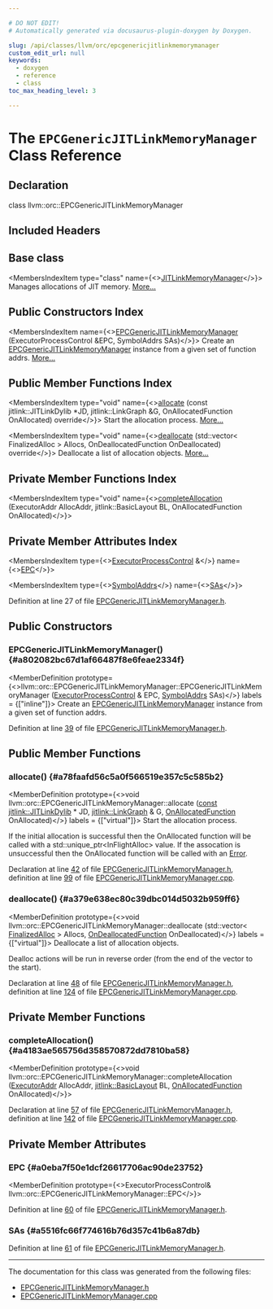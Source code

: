 ```yaml
---

# DO NOT EDIT!
# Automatically generated via docusaurus-plugin-doxygen by Doxygen.

slug: /api/classes/llvm/orc/epcgenericjitlinkmemorymanager
custom_edit_url: null
keywords:
  - doxygen
  - reference
  - class
toc_max_heading_level: 3

---
```





# The `EPCGenericJITLinkMemoryManager` Class Reference

<DoxygenPage pluginConfig={pluginConfig}>



## Declaration

<CodeBlock>class llvm::orc::EPCGenericJITLinkMemoryManager</CodeBlock>

## Included Headers

<IncludesList>
<IncludesListItem
  filePath="llvm/ExecutionEngine/Orc/EPCGenericJITLinkMemoryManager.h"
  permalink="/docs/api/files/include/include/llvm/include/llvm/executionengine/include/llvm/executionengine/orc/epcgenericjitlinkmemorymanager-h"
  isLocal="true" />
</IncludesList>

## Base class

<MembersIndex>

<MembersIndexItem
  type="class"
  name={<><a href="/docs/api/classes/llvm/jitlink/jitlinkmemorymanager">JITLinkMemoryManager</a></>}>
Manages allocations of JIT memory. <a href="/docs/api/classes/llvm/jitlink/jitlinkmemorymanager/#details">More...</a>
</MembersIndexItem>

</MembersIndex>

## Public Constructors Index

<MembersIndex>

<MembersIndexItem
  name={<><a href="#a802082bc67d1af66487f8e6feae2334f">EPCGenericJITLinkMemoryManager</a> (ExecutorProcessControl &amp;EPC, SymbolAddrs SAs)</>}>
Create an <a href="/docs/api/classes/llvm/orc/epcgenericjitlinkmemorymanager">EPCGenericJITLinkMemoryManager</a> instance from a given set of function addrs. <a href="#a802082bc67d1af66487f8e6feae2334f">More...</a>
</MembersIndexItem>

</MembersIndex>

## Public Member Functions Index

<MembersIndex>

<MembersIndexItem
  type="void"
  name={<><a href="#a78faafd56c5a0f566519e357c5c585b2">allocate</a> (const jitlink::JITLinkDylib &#42;JD, jitlink::LinkGraph &amp;G, OnAllocatedFunction OnAllocated) override</>}>
Start the allocation process. <a href="#a78faafd56c5a0f566519e357c5c585b2">More...</a>
</MembersIndexItem>

<MembersIndexItem
  type="void"
  name={<><a href="#a379e638ec80c39dbc014d5032b959ff6">deallocate</a> (std::vector&lt; FinalizedAlloc &gt; Allocs, OnDeallocatedFunction OnDeallocated) override</>}>
Deallocate a list of allocation objects. <a href="#a379e638ec80c39dbc014d5032b959ff6">More...</a>
</MembersIndexItem>

</MembersIndex>

## Private Member Functions Index

<MembersIndex>

<MembersIndexItem
  type="void"
  name={<><a href="#a4183ae565756d358570872dd7810ba58">completeAllocation</a> (ExecutorAddr AllocAddr, jitlink::BasicLayout BL, OnAllocatedFunction OnAllocated)</>}>
</MembersIndexItem>

</MembersIndex>

## Private Member Attributes Index

<MembersIndex>

<MembersIndexItem
  type={<><a href="/docs/api/classes/llvm/orc/executorprocesscontrol">ExecutorProcessControl</a> &amp;</>}
  name={<><a href="#a0eba7f50e1dcf26617706ac90de23752">EPC</a></>}>
</MembersIndexItem>

<MembersIndexItem
  type={<><a href="/docs/api/structs/llvm/orc/epcgenericjitlinkmemorymanager/symboladdrs">SymbolAddrs</a></>}
  name={<><a href="#a5516fc66f774616b76d357c41b6a87db">SAs</a></>}>
</MembersIndexItem>

</MembersIndex>


Definition at line 27 of file <a href="/docs/api/files/include/include/llvm/include/llvm/executionengine/include/llvm/executionengine/orc/epcgenericjitlinkmemorymanager-h">EPCGenericJITLinkMemoryManager.h</a>.

<SectionDefinition>

## Public Constructors

### EPCGenericJITLinkMemoryManager() {#a802082bc67d1af66487f8e6feae2334f}

<MemberDefinition
  prototype={<>llvm::orc::EPCGenericJITLinkMemoryManager::EPCGenericJITLinkMemoryManager (<a href="/docs/api/classes/llvm/orc/executorprocesscontrol">ExecutorProcessControl</a> &amp; EPC, <a href="/docs/api/structs/llvm/orc/epcgenericjitlinkmemorymanager/symboladdrs">SymbolAddrs</a> SAs)</>}
  labels = {["inline"]}>
Create an <a href="/docs/api/classes/llvm/orc/epcgenericjitlinkmemorymanager">EPCGenericJITLinkMemoryManager</a> instance from a given set of function addrs.

Definition at line <a href="/docs/api/files/include/include/llvm/include/llvm/executionengine/include/llvm/executionengine/orc/epcgenericjitlinkmemorymanager-h/#l00039">39</a> of file <a href="/docs/api/files/include/include/llvm/include/llvm/executionengine/include/llvm/executionengine/orc/epcgenericjitlinkmemorymanager-h">EPCGenericJITLinkMemoryManager.h</a>.
</MemberDefinition>

</SectionDefinition>

<SectionDefinition>

## Public Member Functions

### allocate() {#a78faafd56c5a0f566519e357c5c585b2}

<MemberDefinition
  prototype={<>void llvm::orc::EPCGenericJITLinkMemoryManager::allocate (<a href="/docs/api/files/lib/lib/target/lib/target/aarch64/aarch64promoteconstant-cpp/#a90f8350fecae261c25be85d38b451bff">const</a> <a href="/docs/api/classes/llvm/jitlink/jitlinkdylib">jitlink::JITLinkDylib</a> &#42; JD, <a href="/docs/api/classes/llvm/jitlink/linkgraph">jitlink::LinkGraph</a> &amp; G, <a href="/docs/api/classes/llvm/jitlink/jitlinkmemorymanager/#a80d1ed0619748c7b87067a81109943bd">OnAllocatedFunction</a> OnAllocated)</>}
  labels = {["virtual"]}>
Start the allocation process.

If the initial allocation is successful then the OnAllocated function will be called with a std::unique&#95;ptr&lt;InFlightAlloc&gt; value. If the assocation is unsuccessful then the OnAllocated function will be called with an <a href="/docs/api/classes/llvm/error">Error</a>.

Declaration at line <a href="/docs/api/files/include/include/llvm/include/llvm/executionengine/include/llvm/executionengine/orc/epcgenericjitlinkmemorymanager-h/#l00042">42</a> of file <a href="/docs/api/files/include/include/llvm/include/llvm/executionengine/include/llvm/executionengine/orc/epcgenericjitlinkmemorymanager-h">EPCGenericJITLinkMemoryManager.h</a>, definition at line <a href="/docs/api/files/lib/lib/executionengine/lib/executionengine/orc/epcgenericjitlinkmemorymanager-cpp/#l00099">99</a> of file <a href="/docs/api/files/lib/lib/executionengine/lib/executionengine/orc/epcgenericjitlinkmemorymanager-cpp">EPCGenericJITLinkMemoryManager.cpp</a>.
</MemberDefinition>

### deallocate() {#a379e638ec80c39dbc014d5032b959ff6}

<MemberDefinition
  prototype={<>void llvm::orc::EPCGenericJITLinkMemoryManager::deallocate (std::vector&lt; <a href="/docs/api/classes/llvm/jitlink/jitlinkmemorymanager/finalizedalloc">FinalizedAlloc</a> &gt; Allocs, <a href="/docs/api/classes/llvm/jitlink/jitlinkmemorymanager/#a8891e6f8e95eeb639c2b15036283bab1">OnDeallocatedFunction</a> OnDeallocated)</>}
  labels = {["virtual"]}>
Deallocate a list of allocation objects.

Dealloc actions will be run in reverse order (from the end of the vector to the start).

Declaration at line <a href="/docs/api/files/include/include/llvm/include/llvm/executionengine/include/llvm/executionengine/orc/epcgenericjitlinkmemorymanager-h/#l00048">48</a> of file <a href="/docs/api/files/include/include/llvm/include/llvm/executionengine/include/llvm/executionengine/orc/epcgenericjitlinkmemorymanager-h">EPCGenericJITLinkMemoryManager.h</a>, definition at line <a href="/docs/api/files/lib/lib/executionengine/lib/executionengine/orc/epcgenericjitlinkmemorymanager-cpp/#l00124">124</a> of file <a href="/docs/api/files/lib/lib/executionengine/lib/executionengine/orc/epcgenericjitlinkmemorymanager-cpp">EPCGenericJITLinkMemoryManager.cpp</a>.
</MemberDefinition>

</SectionDefinition>

<SectionDefinition>

## Private Member Functions

### completeAllocation() {#a4183ae565756d358570872dd7810ba58}

<MemberDefinition
  prototype={<>void llvm::orc::EPCGenericJITLinkMemoryManager::completeAllocation (<a href="/docs/api/classes/llvm/orc/executoraddr">ExecutorAddr</a> AllocAddr, <a href="/docs/api/classes/llvm/jitlink/basiclayout">jitlink::BasicLayout</a> BL, <a href="/docs/api/classes/llvm/jitlink/jitlinkmemorymanager/#a80d1ed0619748c7b87067a81109943bd">OnAllocatedFunction</a> OnAllocated)</>}>

Declaration at line <a href="/docs/api/files/include/include/llvm/include/llvm/executionengine/include/llvm/executionengine/orc/epcgenericjitlinkmemorymanager-h/#l00057">57</a> of file <a href="/docs/api/files/include/include/llvm/include/llvm/executionengine/include/llvm/executionengine/orc/epcgenericjitlinkmemorymanager-h">EPCGenericJITLinkMemoryManager.h</a>, definition at line <a href="/docs/api/files/lib/lib/executionengine/lib/executionengine/orc/epcgenericjitlinkmemorymanager-cpp/#l00142">142</a> of file <a href="/docs/api/files/lib/lib/executionengine/lib/executionengine/orc/epcgenericjitlinkmemorymanager-cpp">EPCGenericJITLinkMemoryManager.cpp</a>.
</MemberDefinition>

</SectionDefinition>

<SectionDefinition>

## Private Member Attributes

### EPC {#a0eba7f50e1dcf26617706ac90de23752}

<MemberDefinition
  prototype={<>ExecutorProcessControl&amp; llvm::orc::EPCGenericJITLinkMemoryManager::EPC</>}>

Definition at line <a href="/docs/api/files/include/include/llvm/include/llvm/executionengine/include/llvm/executionengine/orc/epcgenericjitlinkmemorymanager-h/#l00060">60</a> of file <a href="/docs/api/files/include/include/llvm/include/llvm/executionengine/include/llvm/executionengine/orc/epcgenericjitlinkmemorymanager-h">EPCGenericJITLinkMemoryManager.h</a>.
</MemberDefinition>

### SAs {#a5516fc66f774616b76d357c41b6a87db}

<MemberDefinition
  prototype="SymbolAddrs llvm::orc::EPCGenericJITLinkMemoryManager::SAs">

Definition at line <a href="/docs/api/files/include/include/llvm/include/llvm/executionengine/include/llvm/executionengine/orc/epcgenericjitlinkmemorymanager-h/#l00061">61</a> of file <a href="/docs/api/files/include/include/llvm/include/llvm/executionengine/include/llvm/executionengine/orc/epcgenericjitlinkmemorymanager-h">EPCGenericJITLinkMemoryManager.h</a>.
</MemberDefinition>

</SectionDefinition>

<hr/>

The documentation for this class was generated from the following files:

<ul>
<li><a href="/docs/api/files/include/include/llvm/include/llvm/executionengine/include/llvm/executionengine/orc/epcgenericjitlinkmemorymanager-h">EPCGenericJITLinkMemoryManager.h</a></li>
<li><a href="/docs/api/files/lib/lib/executionengine/lib/executionengine/orc/epcgenericjitlinkmemorymanager-cpp">EPCGenericJITLinkMemoryManager.cpp</a></li>
</ul>

</DoxygenPage>
